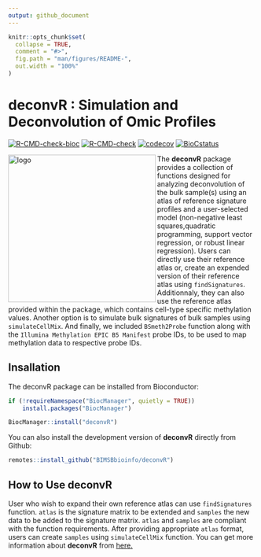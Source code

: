 ```yaml
---
output: github_document
---
```


<!-- README.md is generated from README.Rmd. Please edit that file -->

```r
knitr::opts_chunk$set(
  collapse = TRUE,
  comment = "#>",
  fig.path = "man/figures/README-",
  out.width = "100%"
)
```

# deconvR : Simulation and Deconvolution of Omic Profiles

[![R-CMD-check-bioc](https://github.com/BIMSBbioinfo/deconvR/actions/workflows/check-bioc.yml/badge.svg)](https://github.com/BIMSBbioinfo/deconvR/actions/workflows/check-bioc.yml)
[![R-CMD-check](https://github.com/BIMSBbioinfo/deconvR/actions/workflows/R-CMD-check.yaml/badge.svg)](https://github.com/BIMSBbioinfo/deconvR/actions/workflows/R-CMD-check.yaml)
[![codecov](https://codecov.io/gh/BIMSBbioinfo/deconvR/branch/master/graph/badge.svg?token=F86XU6BI9S)](https://codecov.io/gh/BIMSBbioinfo/deconvR)
[![BioCstatus](http://www.bioconductor.org/shields/build/release/bioc/deconvR.svg)](https://bioconductor.org/checkResults/release/bioc-LATEST/deconvR)


<!-- badges: start -->
<!-- badges: end -->

<img src="deconvR_logo.png" align="left" alt="logo" width="300" style = "border: none; float: center ;">

The **deconvR** package provides a collection of functions designed for
analyzing deconvolution of the bulk sample(s) using an atlas of reference
signature profiles and a user-selected model (non-negative least
squares,quadratic programming, support vector regression, or robust linear
regression). Users can directly use their reference atlas or, create an expended
version of their reference atlas using `findSignatures`. Additionnaly, they can
also use the reference atlas provided within the package, which contains
cell-type specific methylation values. Another option is to simulate bulk
signatures of bulk samples using `simulateCellMix`. And finally, we included
`BSmeth2Probe` function along with the `Illumina Methylation EPIC B5 Manifest`
probe IDs, to be used to map methylation data to respective probe IDs.
      
## Insallation

The deconvR package can be installed from Bioconductor:

``` r
if (!requireNamespace("BiocManager", quietly = TRUE))
    install.packages("BiocManager")

BiocManager::install("deconvR")
```
You can also install the development version of **deconvR** directly from
Github:

``` r
remotes::install_github("BIMSBbioinfo/deconvR")
```

## How to Use deconvR
User who wish to expand their own reference atlas can use `findSignatures`
function. `atlas` is the signature matrix to be extended and `samples` the new
data to be added to the signature matrix. `atlas` and `samples` are compliant
with the function requirements. After providing appropriate `atlas` format,
users can create `samples` using `simulateCellMix` function. You can get more
information about **deconvR** from
[here.](http://bioinformatics.mdc-berlin.de/deconvR/)
